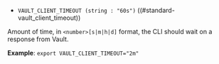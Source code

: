 - `VAULT_CLIENT_TIMEOUT (string : "60s")` ((#standard-vault_client_timeout))

Amount of time, in `<number>[s|m|h|d]` format, the CLI should wait on a response
from Vault.

**Example**: `export VAULT_CLIENT_TIMEOUT="2m"`

